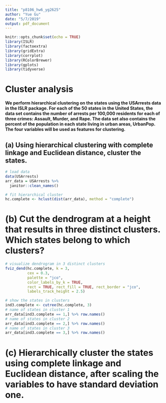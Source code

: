 ```yaml
---
title: "p8106_hw6_yg2625"
author: "Yue Gu"
date: "5/7/2019"
output: pdf_document
---
```


```r
knitr::opts_chunk$set(echo = TRUE)
library(ISLR)
library(factoextra)
library(gridExtra)
library(corrplot)
library(RColorBrewer) 
library(gplots)
library(tidyverse)
```
# Cluster analysis
**We perform hierarchical clustering on the states using the USArrests data in the ISLR package. For each of the 50 states in the United States, the data set contains the number of arrests per 100,000 residents for each of three crimes: Assault, Murder, and Rape. The data set also contains the percent of the population in each state living in urban areas, UrbanPop. The four variables will be used as features for clustering.**

## (a) Using hierarchical clustering with complete linkage and Euclidean distance, cluster the states.
```r
# load data
data(USArrests)
arr_data = USArrests %>%
  janitor::clean_names()

# fit hierarchical cluster
hc.complete <- hclust(dist(arr_data), method = "complete")
```

# (b) Cut the dendrogram at a height that results in three distinct clusters. Which states belong to which clusters?
```r
# visualize dendrogram in 3 distinct clusters
fviz_dend(hc.complete, k = 3,        
          cex = 0.3, 
          palette = "jco", 
          color_labels_by_k = TRUE,
          rect = TRUE, rect_fill = TRUE, rect_border = "jco",
          labels_track_height = 2.5)

# show the states in clusters
ind3.complete <- cutree(hc.complete, 3)
# name of states in cluster 1
arr_data[ind3.complete == 1,] %>% row.names()
# name of states in cluster 2
arr_data[ind3.complete == 2,] %>% row.names()
# name of states in cluster 3
arr_data[ind3.complete == 3,] %>% row.names()
```

# (c) Hierarchically cluster the states using complete linkage and Euclidean distance, after scaling the variables to have standard deviation one.
